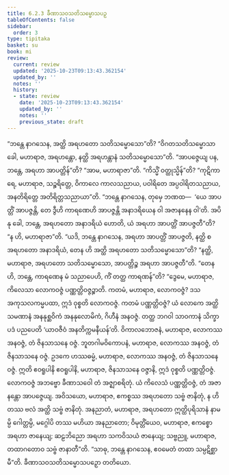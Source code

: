 ```yaml
---
title: 6.2.3 ခီဏာသဝသတိသမ္မောသပဉှ
tableOfContents: false
sidebar:
  order: 3
type: tipitaka
basket: su
book: mi
review:
  current: review
  updated: '2025-10-23T09:13:43.362154'
  updated_by: ''
  notes: ''
  history:
  - state: review
    date: '2025-10-23T09:13:43.362154'
    updated_by: ''
    notes: ''
    previous_state: draft
---
```



<ReviewStatus review={frontmatter.review} showDetails={true} />

<HypothesisAnnotation frontmatter={frontmatter} />

<DynamicBreadcrumb />

<Division number="182" book="mi" e="ch" v="28">

<Paragraph number="1174" book="mi">
“ဘန္တေ နာဂသေန, အတ္ထိ အရဟတော သတိသမ္မောသော”တိ? “ဝိဂတသတိသမ္မောသာ ခေါ, မဟာရာဇ, အရဟန္တော, နတ္ထိ အရဟန္တာနံ သတိသမ္မောသော”တိ. “အာပဇ္ဇေယျ ပန, ဘန္တေ, အရဟာ အာပတ္တိန်”တိ? “အာမ, မဟာရာဇာ”တိ. “ကိသ္မိံ ဝတ္ထုသ္မိန်”တိ? “ကုဋိကာရေ, မဟာရာဇ, သဉ္စရိတ္တေ, ဝိကာလေ ကာလသညာယ, ပဝါရိတေ အပ္ပဝါရိတသညာယ, အနတိရိတ္တေ အတိရိတ္တသညာယာ”တိ.
</Paragraph>

<Paragraph number="1175" book="mi">
“ဘန္တေ နာဂသေန, တုမှေ ဘဏထ—  ‘ယေ အာပတ္တိံ အာပဇ္ဇန္တိ, တေ ဒွီဟိ ကာရဏေဟိ အာပဇ္ဇန္တိ အနာဒရိယေန ဝါ အဇာနနေန ဝါ’တိ. အပိ နု ခေါ, ဘန္တေ, အရဟတော အနာဒရိယံ ဟောတိ, ယံ အရဟာ အာပတ္တိံ အာပဇ္ဇတီ”တိ? “န ဟိ, မဟာရာဇာ”တိ.
</Paragraph>

<Paragraph number="1176" book="mi">
“ယဒိ, ဘန္တေ နာဂသေန, အရဟာ အာပတ္တိံ အာပဇ္ဇတိ, နတ္ထိ စ အရဟတော အနာဒရိယံ, တေန ဟိ အတ္ထိ အရဟတော သတိသမ္မောသော”တိ? “နတ္ထိ, မဟာရာဇ, အရဟတော သတိသမ္မောသော, အာပတ္တိဉ္စ အရဟာ အာပဇ္ဇတီ”တိ.
</Paragraph>

<Paragraph number="1177" book="mi">
“တေန ဟိ, ဘန္တေ, ကာရဏေန မံ သညာပေဟိ, ကိံ တတ္ထ ကာရဏန်”တိ? “ဒွေမေ, မဟာရာဇ, ကိလေသာ လောကဝဇ္ဇံ ပဏ္ဏတ္တိဝဇ္ဇဉ္စာတိ. ကတမံ, မဟာရာဇ, လောကဝဇ္ဇံ? ဒသ အကုသလကမ္မပထာ, ဣဒံ ဝုစ္စတိ လောကဝဇ္ဇံ. ကတမံ ပဏ္ဏတ္တိဝဇ္ဇံ? ယံ လောကေ အတ္ထိ သမဏာနံ အနနုစ္ဆဝိကံ အနနုလောမိကံ, ဂိဟီနံ အနဝဇ္ဇံ. တတ္ထ ဘဂဝါ သာဝကာနံ သိက္ခာပဒံ ပညပေတိ ‘ယာဝဇီဝံ အနတိက္ကမနီယန်’တိ. ဝိကာလဘောဇနံ, မဟာရာဇ, လောကဿ အနဝဇ္ဇံ, တံ ဇိနသာသနေ ဝဇ္ဇံ. ဘူတဂါမဝိကောပနံ, မဟာရာဇ, လောကဿ အနဝဇ္ဇံ, တံ ဇိနသာသနေ ဝဇ္ဇံ. ဥဒကေ ဟဿဓမ္မံ, မဟာရာဇ, လောကဿ အနဝဇ္ဇံ, တံ ဇိနသာသနေ ဝဇ္ဇံ. ဣတိ ဧဝရူပါနိ ဧဝရူပါနိ, မဟာရာဇ, ဇိနသာသနေ ဝဇ္ဇာနိ, ဣဒံ ဝုစ္စတိ ပဏ္ဏတ္တိဝဇ္ဇံ. လောကဝဇ္ဇံ အဘဗ္ဗော ခီဏာသဝေါ တံ အဇ္ဈာစရိတုံ.
</Paragraph>

<Paragraph number="1178" book="mi">
ယံ ကိလေသံ ပဏ္ဏတ္တိဝဇ္ဇံ, တံ အဇာနန္တော အာပဇ္ဇေယျ. အဝိသယော, မဟာရာဇ, ဧကစ္စဿ အရဟတော သဗ္ဗံ ဇာနိတုံ, န ဟိ တဿ ဗလံ အတ္ထိ သဗ္ဗံ ဇာနိတုံ. အနညာတံ, မဟာရာဇ, အရဟတော ဣတ္ထိပုရိသာနံ နာမမ္ပိ ဂေါတ္တမ္ပိ, မဂ္ဂေါပိ တဿ မဟိယာ အနညာတော; ဝိမုတ္တိံယေဝ, မဟာရာဇ, ဧကစ္စော အရဟာ ဇာနေယျ; ဆဠဘိညော အရဟာ သကဝိသယံ ဇာနေယျ; သဗ္ဗညူ, မဟာရာဇ, တထာဂတောဝ သဗ္ဗံ ဇာနာတီ”တိ. “သာဓု, ဘန္တေ နာဂသေန, ဧဝမေတံ တထာ သမ္ပဋိစ္ဆာမီ”တိ.

</Paragraph>
</Division>

<Paragraph number="1179" type="center" book="mi">
ခီဏာသဝသတိသမ္မောသပဉှော တတိယော.
</Paragraph>